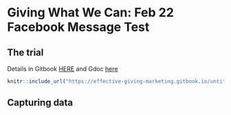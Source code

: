 # Giving What We Can: Feb 22 Facebook Message Test {#gwwc_fb}

## The trial

Details in Gitbook [HERE](https://effective-giving-marketing.gitbook.io/untitled/partner-organizations-and-trials/gwwc/feb-22-message-test) and Gdoc [here](https://docs.google.com/document/d/1yFU3-P3dlwP9IZ0yEbD_k9ePZQGK0NJ7o8G27HVi6yM/edit?usp=sharing)

```r

knitr::include_url("https://effective-giving-marketing.gitbook.io/untitled/partner-organizations-and-trials/gwwc/feb-22-message-test")

```


## Capturing data   



 
